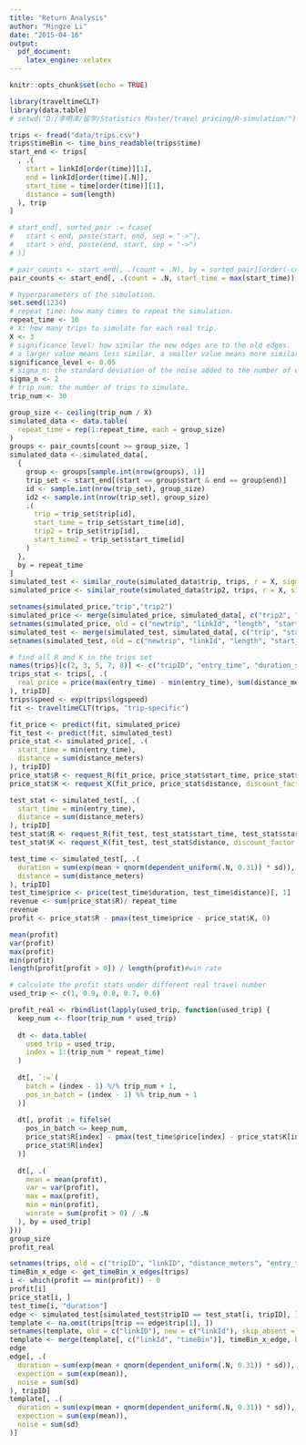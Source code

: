 ```yaml
---
title: "Return Analysis"
author: "Mingze Li"
date: "2015-04-16"
output:
  pdf_document:
    latex_engine: xelatex
---
```

```r
knitr::opts_chunk$set(echo = TRUE)
```
```r
library(traveltimeCLT)
library(data.table)
# setwd("D:/李明泽/留学/Statistics Master/travel pricing/R-simulation/")
```

```r
trips <- fread("data/trips.csv")
trips$timeBin <- time_bins_readable(trips$time)
start_end <- trips[
  , .(
    start = linkId[order(time)][1],
    end = linkId[order(time)[.N]],
    start_time = time[order(time)][1],
    distance = sum(length)
  ), trip
]

# start_end[, sorted_pair := fcase(
#   start < end, paste(start, end, sep = "->"),
#   start > end, paste(end, start, sep = "->")
# )]

# pair_counts <- start_end[, .(count = .N), by = sorted_pair][order(-count)]
pair_counts <- start_end[, .(count = .N, start_time = max(start_time)), by = .(start, end)][order(-count)]
```

```r
# hyperparameters of the simulation.
set.seed(1234)
# repeat time: how many times to repeat the simulation.
repeat_time <- 10
# X: how many trips to simulate for each real trip.
X <- 3
# significance level: how similar the new edges are to the old edges.
# a larger value means less similar, a smaller value means more similar.
significance_level <- 0.05
# sigma_n: the standard deviation of the noise added to the number of edges.
sigma_n <- 2
# trip_num: the number of trips to simulate.
trip_num <- 30
```

```r
group_size <- ceiling(trip_num / X)
simulated_data <- data.table(
  repeat_time = rep(1:repeat_time, each = group_size)
)
groups <- pair_counts[count >= group_size, ]
simulated_data <- simulated_data[,
  {
    group <- groups[sample.int(nrow(groups), 1)]
    trip_set <- start_end[(start == group$start & end == group$end)]
    id <- sample.int(nrow(trip_set), group_size)
    id2 <- sample.int(nrow(trip_set), group_size)
    .(
      trip = trip_set$trip[id],
      start_time = trip_set$start_time[id],
      trip2 = trip_set$trip[id],
      start_time2 = trip_set$start_time[id]
    )
  },
  by = repeat_time
]
simulated_test <- similar_route(simulated_data$trip, trips, r = X, sigma_n = sigma_n, significance = significance_level,Ftest_sd = F)
simulated_price <- similar_route(simulated_data$trip2, trips, r = X, sigma_n = sigma_n, significance = significance_level,Ftest_sd = F)

setnames(simulated_price,"trip","trip2")
simulated_price <- merge(simulated_price, simulated_data[, c("trip2", "start_time2")], by = "trip2")
setnames(simulated_price, old = c("newtrip", "linkId", "length", "start_time2"), new = c("tripID", "linkID", "distance_meters", "entry_time"), skip_absent = TRUE)
simulated_test <- merge(simulated_test, simulated_data[, c("trip", "start_time")], by = "trip")
setnames(simulated_test, old = c("newtrip", "linkId", "length", "start_time"), new = c("tripID", "linkID", "distance_meters", "entry_time"), skip_absent = TRUE)
```

```r
# find all R and K in the trips set
names(trips)[c(2, 3, 5, 7, 8)] <- c("tripID", "entry_time", "duration_secs", "distance_meters", "linkID")
trips_stat <- trips[, .(
  real_price = price(max(entry_time) - min(entry_time), sum(distance_meters))[, 1]
), tripID]
trips$speed <- exp(trips$logspeed)
fit <- traveltimeCLT(trips, "trip-specific")
```

```r
fit_price <- predict(fit, simulated_price)
fit_test <- predict(fit, simulated_test)
price_stat <- simulated_price[, .(
  start_time = min(entry_time),
  distance = sum(distance_meters)
), tripID]
price_stat$R <- request_R(fit_price, price_stat$start_time, price_stat$start_time, price_stat$distance, K = 0.9, risk_free = 0, zeta = 0)
price_stat$K <- request_K(fit_price, price_stat$distance, discount_factor = 0.9)

test_stat <- simulated_test[, .(
  start_time = min(entry_time),
  distance = sum(distance_meters)
), tripID]
test_stat$R <- request_R(fit_test, test_stat$start_time, test_stat$start_time, test_stat$distance, K = 0.9, risk_free = 0, zeta = 0)
test_stat$K <- request_K(fit_test, test_stat$distance, discount_factor = 0.9)
```

```r
test_time <- simulated_test[, .(
  duration = sum(exp(mean + qnorm(dependent_uniform(.N, 0.31)) * sd)),
  distance = sum(distance_meters)
), tripID]
test_time$price <- price(test_time$duration, test_time$distance)[, 1]
revenue <- sum(price_stat$R)/ repeat_time
revenue
profit <- price_stat$R - pmax(test_time$price - price_stat$K, 0)
```
```r
mean(profit)
var(profit)
max(profit)
min(profit)
length(profit[profit > 0]) / length(profit)#win rate
```

```r
# calculate the profit stats under different real travel number
used_trip <- c(1, 0.9, 0.8, 0.7, 0.6)

profit_real <- rbindlist(lapply(used_trip, function(used_trip) {
  keep_num <- floor(trip_num * used_trip)
  
  dt <- data.table(
    used_trip = used_trip,
    index = 1:(trip_num * repeat_time)
  )
  
  dt[, `:=`(
    batch = (index - 1) %/% trip_num + 1,
    pos_in_batch = (index - 1) %% trip_num + 1
  )]
  
  dt[, profit := fifelse(
    pos_in_batch <= keep_num,
    price_stat$R[index] - pmax(test_time$price[index] - price_stat$K[index], 0),
    price_stat$R[index]
  )]
  
  dt[, .(
    mean = mean(profit),
    var = var(profit),
    max = max(profit),
    min = min(profit),
    winrate = sum(profit > 0) / .N
  ), by = used_trip]
}))
group_size
profit_real
```

```r
setnames(trips, old = c("tripID", "linkID", "distance_meters", "entry_time"), new = c("trip", "linkId", "length", "time"), skip_absent = TRUE)
timeBin_x_edge <- get_timeBin_x_edges(trips)
i <- which(profit == min(profit)) - 0
profit[i]
price_stat[i, ]
test_time[i, "duration"]
edge <- simulated_test[simulated_test$tripID == test_stat[i, tripID], ]
template <- na.omit(trips[trip == edge$trip[1], ])
setnames(template, old = c("linkID"), new = c("linkId"), skip_absent = TRUE)
template <- merge(template[, c("linkId", "timeBin")], timeBin_x_edge, by = c("linkId", "timeBin"))
edge
edge[, .(
  duration = sum(exp(mean + qnorm(dependent_uniform(.N, 0.31)) * sd)),
  expection = sum(exp(mean)),
  noise = sum(sd)
), tripID]
template[, .(
  duration = sum(exp(mean + qnorm(dependent_uniform(.N, 0.31)) * sd)),
  expection = sum(exp(mean)),
  noise = sum(sd)
)]
```